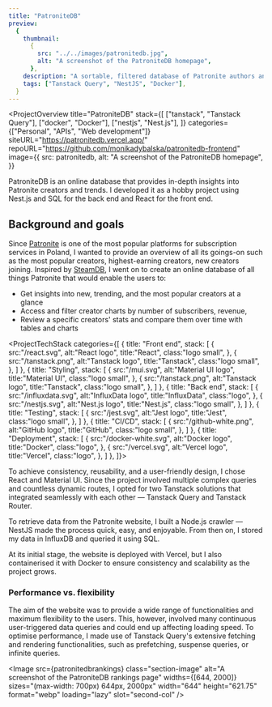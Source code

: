 ```yaml
---
title: "PatroniteDB"
preview:
  {
    thumbnail:
      {
        src: "../../images/patronitedb.jpg",
        alt: "A screenshot of the PatroniteDB homepage",
      },
    description: "A sortable, filtered database of Patronite authors and subscriptions",
    tags: ["Tanstack Query", "NestJS", "Docker"],
  }
---
```



<ProjectOverview
  title="PatroniteDB"
  stack={[
    ["tanstack", "Tanstack Query"],
    ["docker", "Docker"],
    ["nestjs", "Nest.js"],
  ]}
  categories={["Personal", "APIs", "Web development"]}
  siteURL="https://patronitedb.vercel.app/"
  repoURL="https://github.com/monikadybalska/patronitedb-frontend"
  image={{
    src: patronitedb,
    alt: "A screenshot of the PatroniteDB homepage",
  }}
>

PatroniteDB is an online database that provides in-depth insights into
Patronite creators and trends. I developed it as a hobby project using Nest.js
and SQL for the back end and React for the front end.

</ProjectOverview>

<section>

## Background and goals

Since [Patronite](https://patronite.pl/) is one of the most popular
platforms for subscription services in Poland, I wanted to provide an overview
of all its goings-on such as the most popular creators, highest-earning
creators, new creators joining. Inspired by [SteamDB](https://steamdb.info/), I went on to create an online
database of all things Patronite that would enable the users to:

- Get insights into new, trending, and the most popular creators at a glance
- Access and filter creator charts by number of subscribers, revenue,
- Review a specific creators' stats and compare them over time with tables and
  charts

</section>

<ProjectTechStack categories={[
  {
    title: "Front end",
    stack: [
      {
        src:"/react.svg",
        alt:"React logo",
        title:"React",
        class:"logo small",
      },
      {
        src:"/tanstack.png",
        alt:"Tanstack logo",
        title:"Tanstack",
        class:"logo small",
      },
    ]
  },
  {
    title: "Styling",
    stack: [
      {
        src:"/mui.svg",
        alt:"Material UI logo",
        title:"Material UI",
        class:"logo small",
      },
      {
        src:"/tanstack.png",
        alt:"Tanstack logo",
        title:"Tanstack",
        class:"logo small",
      },
    ]
  },
  {
    title: "Back end",
    stack: [
      {
        src:"/influxdata.svg",
        alt:"InfluxData logo",
        title:"InfluxData",
        class:"logo",
      },
      {
        src:"/nestjs.svg",
        alt:"Nest.js logo",
        title:"Nest.js",
        class:"logo small",
      },
    ]
  },
  {
    title: "Testing",
    stack: [
      {
        src:"/jest.svg",
        alt:"Jest logo",
        title:"Jest",
        class:"logo small",
      },
    ]
  },
  {
    title: "CI/CD",
    stack: [
      {
        src:"/github-white.png",
        alt:"GitHub logo",
        title:"GitHub",
        class:"logo small",
      },
    ]
  },
  {
    title: "Deployment",
    stack: [
      {
        src:"/docker-white.svg",
        alt:"Docker logo",
        title:"Docker",
        class:"logo",
      },
      {
        src:"/vercel.svg",
        alt:"Vercel logo",
        title:"Vercel",
        class:"logo",
      },
    ]
  },
]}>

To achieve consistency, reusability, and a user-friendly design, I
chose React and Material UI. Since the project involved multiple
complex queries and countless dynamic routes, I opted for two Tanstack
solutions that integrated seamlessly with each other — Tanstack Query
and Tanstack Router.

To retrieve data from the Patronite website, I built a Node.js crawler
— NestJS made the process quick, easy, and enjoyable. From then on, I
stored my data in InfluxDB and queried it using SQL.

At its initial stage, the website is deployed with Vercel, but I also
containerised it with Docker to ensure consistency and scalability as
the project grows.

</ProjectTechStack>

<ProjectChallenges>

<Fragment slot="first-col">

### Performance vs. flexibility

The aim of the website was to provide a wide range of functionalities and
maximum flexibility to the users. This, however, involved many continuous
user-triggered data queries and could end up affecting loading speed. To
optimise performance, I made use of Tanstack Query's extensive fetching and
rendering functionalities, such as prefetching, suspense queries, or infinite
queries.

</Fragment>

<Image
  src={patronitedbrankings}
  class="section-image"
  alt="A screenshot of the PatroniteDB rankings page"
  widths={[644, 2000]}
  sizes="(max-width: 700px) 644px, 2000px"
  width="644"
  height="621.75"
  format="webp"
  loading="lazy"
  slot="second-col"
/>

</ProjectChallenges>
